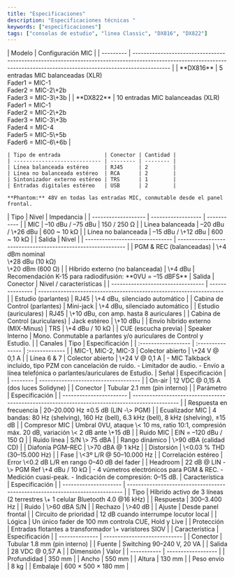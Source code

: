 ```yaml
---
title: "Especificaciones"
description: "Especificaciones técnicas "
keywords: ["especificaciones"]
tags: ["consolas de estudio", "linea Classic", "DX816", "DX822"]
---
```


<AccordionGroup>
  <Accordion title="Entradas de audio">
    | Modelo    | Configuración MIC                                                                                                                                                         |
    | --------- | ------------------------------------------------------------------------------------------------------------------------------------------------------------------------- |
    | **DX816** | 5 entradas MIC balanceadas (XLR)<br />Fader1 = MIC-1<br />Fader2 = MIC-2\+2b<br />Fader3 = MIC-3\+3b                                                                      |
    | **DX822** | 10 entradas MIC balanceadas (XLR)<br />Fader1 = MIC-1<br />Fader2 = MIC-2\+2b<br />Fader3 = MIC-3\+3b<br />Fader4 = MIC-4<br />Fader5 = MIC-5\+5b<br />Fader6 = MIC-6\+6b |

    | Tipo de entrada              | Conector | Cantidad |
    | ---------------------------- | -------- | -------- |
    | Línea balanceada estéreo     | RJ45     | 2        |
    | Línea no balanceada estéreo  | RCA      | 2        |
    | Sintonizador externo estéreo | TRS      | 1        |
    | Entradas digitales estéreo   | USB      | 2        |

    **Phantom:** 48V en todas las entradas MIC, conmutable desde el panel frontal.
  </Accordion>
  <Accordion title="Niveles de entrada">
    | Tipo                | Nivel              | Impedancia  |
    | ------------------- | ------------------ | ----------- |
    | MIC                 | –10 dBu / –75 dBu  | 150 / 250 Ω |
    | Línea balanceada    | –20 dBu / \+26 dBu | 600 ~ 10 kΩ |
    | Línea no balanceada | –15 dBu / \+12 dBu | 600 ~ 10 kΩ |
  </Accordion>
  <Accordion title="Salidas analógicas">
    | Salida                          | Nivel                                                       |
    | ------------------------------- | ----------------------------------------------------------- |
    | PGM & REC (balanceadas)         | \+4 dBm nominal<br />\+28 dBu (10 kΩ)<br />\+20 dBm (600 Ω) |
    | Híbrido externo (no balanceada) | \+4 dBu                                                     |
  </Accordion>
  <Accordion title="Niveles digitales">
    Recomendación K-15 para radiodifusión: **0VU = –15 dBFS**
  </Accordion>
  <Accordion title="Monitoreo e híbrido">
    | Salida                            | Conector        | Nivel / características                                            |
    | --------------------------------- | --------------- | ------------------------------------------------------------------ |
    | Estudio (parlantes)               | RJ45            | \+4 dBu, silenciado automático                                     |
    | Cabina de Control (parlantes)     | Mini-jack       | \+4 dBu, silenciado automático                                     |
    | Estudio (auriculares)             | RJ45            | \+10 dBu, con amp. hasta 8 auriculares                             |
    | Cabina de Control (auriculares)   | Jack estéreo    | \+10 dBu                                                           |
    | Envío híbrido externo (MIX-Minus) | TRS             | \+4 dBu / 10 kΩ                                                    |
    | CUE (escucha previa)              | Speaker Interno | Mono. Conmutable a parlantes y/o auriculares de Control y Estudio. |
  </Accordion>
  <Accordion title="GPO">
    | Canales             | Tipo             | Especificación |
    | :------------------ | :--------------- | :------------- |
    | MIC-1, MIC-2, MIC-3 | Colector abierto | \+24 V @ 0,1 A |
    | Línea 6 & 7         | Colector abierto | \+24 V @ 0,1 A |
  </Accordion>
  <Accordion title="Talk-back">
    - MIC Talkback incluido, tipo PZM con cancelación de ruido.
    - Limitador de audio.
    - Envío a línea telefónica o parlantes/auriculares de Estudio.
  </Accordion>
  <Accordion title="Tally Light">
    | Señal    | Especificación                       |
    | -------- | ------------------------------------ |
    | On-air   | 12 VDC @ 0,15 A (dos luces Solidyne) |
    | Conector | Tubular 2.1 mm (pin interno)         |
  </Accordion>
</AccordionGroup>

<AccordionGroup>
  <Accordion title="Audio">
    | Parámetro               | Especificación                                                                                 |
    | ----------------------- | ---------------------------------------------------------------------------------------------- |
    | Respuesta en frecuencia | 20–20.000 Hz ±0.5 dB (LIN -\> PGM)                                                             |
    | Ecualizador MIC         | 4 bandas: 80 Hz (shelving), 160 Hz (bell), 6.3 kHz (bell), 8 kHz (shelving), ±15 dB            |
    | Compresor MIC           | Umbral 0VU, ataque \< 10 ms, ratio 10:1, compresión máx. 20 dB, variación \< 2 dB ante \+15 dB |
    | Ruido MIC               | EIN = –120 dBu / 150 Ω                                                                         |
    | Ruido línea             | S/N \> 75 dBA                                                                                  |
    | Rango dinámico          | \>90 dBA (calidad CD)                                                                          |
    | Diafonía PGM–REC        | \>70 dBA @ 1 kHz                                                                               |
    | Distorsión              | \<0.03 % THD (30–15.000 Hz)                                                                    |
    | Fase                    | \<3º L/R @ 50–10.000 Hz                                                                        |
    | Correlación estéreo     | Error \<0.2 dB L/R en rango 0–40 dB del fader                                                  |
    | Headroom                | 22 dB @ LIN -\> PGM Ref \+4 dBu / 10 kΩ                                                        |
  </Accordion>
  <Accordion title="VU-meters">
    - 4 vúmetros electrónicos para PGM & REC.
    - Medición cuasi-peak.
    - Indicación de compresión: 0–15 dB.
  </Accordion>
  <Accordion title="Híbrido telefónico">
    | Característica        | Especificación                                                               |
    | --------------------- | ---------------------------------------------------------------------------- |
    | Tipo                  | Híbrido activo de 3 líneas (2 terrestres \+ 1 celular Bluetooth 4.0 @16 kHz) |
    | Respuesta             | 300–3.400 Hz                                                                 |
    | Ruido                 | \>60 dBA S/N                                                                 |
    | Rechazo               | \>40 dB                                                                      |
    | Ajuste                | Desde panel frontal                                                          |
    | Circuito de prioridad | 12 dB cuando interrumpe locutor local                                        |
    | Lógica                | Un único fader de 100 mm controla CUE, Hold y Live                           |
    | Protección            | Entradas flotantes a transformador \+ varistores SIOV                        |
  </Accordion>
</AccordionGroup>

<AccordionGroup>
  <Accordion title="Alimentación">
    | Característica | Especificación               |
| -------------- | ---------------------------- |
| Conector       | Tubular 1.8 mm (pin interno) |
| Fuente         | Switching 90–240 V, 20 VA    |
| Salida         | 28 VDC @ 0,57 A              |
  </Accordion>
  <Accordion title="Dimensiones / peso">
    | Dimensión   | Valor              |
| ----------- | ------------------ |
| Profundidad | 350 mm             |
| Ancho       | 550 mm             |
| Altura      | 130 mm             |
| Peso envío  | 8 kg               |
| Embalaje    | 600 × 500 × 180 mm |
  </Accordion>
</AccordionGroup>

